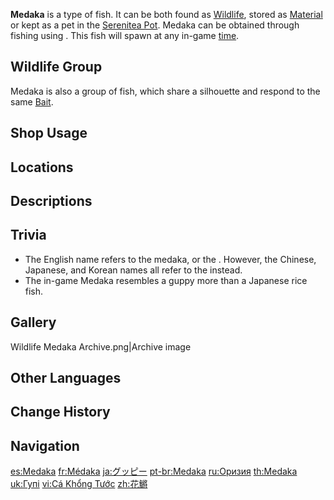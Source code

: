 {{About|the fish|the [[furnishing]]|Ornamental Medaka|all types of Medaka|Medaka (Disambiguation)}}
{{Item Infobox
|id           = 131000
|image        = Item Medaka.png
|type         = Fish
|invCategory  = Materials
|quality      = 3
|description  = A lively, energetic fish famous for its petal-shaped tail.<br>Most such creatures lived out their lives peacefully as ornamental fish. But when it was discovered that their meat was flavorful, less bony, and very fatty, they would also come to find themselves carefully prepared and served up on meal tables.
|source1      = [[Fishing]]
|lbFamily     = Fish
|lbGroup      = Medaka
|lbType       = Wildlife
|bait         = Fruit Paste Bait
}}
'''Medaka''' is a type of fish. It can be both found as [[Wildlife]], stored as [[Material]] or kept as a pet in the [[Serenitea Pot]]. Medaka can be obtained through fishing using {{Item|Fruit Paste Bait|20}}. This fish will spawn at any in-game [[time]].

==Wildlife Group==
Medaka is also a group of fish, which share a silhouette and respond to the same [[Bait]].
{{Items by Category List|Medaka|skipthispage=no}}

==Shop Usage==
{{Shop Usage}}

==Locations==
{{Main|Fishing Points}}
{{Fishing Points by Category Table|fish=1}}

==Descriptions==
{{Description|A lively, energetic fish famous for its petal-shaped tail.<br>Most such creatures lived out their lives peacefully as ornamental fish. But when it was discovered that their meat was flavorful, less bony, and very fatty, they would also come to find themselves carefully prepared and served up on meal tables.}}

==Trivia==
* The English name refers to the medaka, or the {{w|Japanese rice fish}}. However, the Chinese, Japanese, and Korean names all refer to the {{w|guppy}} instead.
* The in-game Medaka resembles a guppy more than a Japanese rice fish.

==Gallery==
<gallery>
Wildlife Medaka Archive.png|Archive image
</gallery>

==Other Languages==
{{Other Languages
|en      = Medaka
|zhs     = 花鳉
|zhs_rm  = Huājiāng
|zht     = 花鱂
|zht_rm  = Huājiāng
|zh_tl   = {{W|Guppy}}
|ja      = グッピー
|ja_rm   = Guppii
|ja_tl   = Guppy
|ko      = 구피
|ko_tl   = Guppy
|es      = Medaka
|fr      = Médaka
|ru      = Оризия
|ru_tl   = ''{{w|Oryzias}}''
|ru_note = ''Oryzias'' is a genus of {{w|ricefish}}es native to fresh and brackish water in east and south Asia.
|th      = Medaka
|vi      = Cá {{tt|Khổng Tước|孔雀}}
|vi_tl   = {{w|Poeciliidae|Livebearer}}
|de      = Medaka
|id      = Medaka
|pt      = Medaka
|tr      = Lepistes
|tr_tl   = Guppy
|it      = Medaka
}}

==Change History==
{{Change History|2.1}}

==Navigation==
{{Material Navbox|type=Fishing Materials|state=collapsed}}
{{Wildlife Navbox}}

[[es:Medaka]]
[[fr:Médaka]]
[[ja:グッピー]]
[[pt-br:Medaka]]
[[ru:Оризия]]
[[th:Medaka]]
[[uk:Гупі]]
[[vi:Cá Khổng Tước]]
[[zh:花鱂]]
